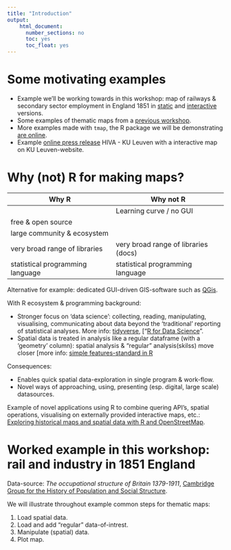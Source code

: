 ```yaml
---
title: "Introduction"
output: 
    html_document:
      number_sections: no
      toc: yes
      toc_float: yes
---
```


# Some motivating examples

* Example we'll be working towards in this workshop: map of railways & secondary sector employment in England 1851 in [static](output/england_1851_map_final.png) and [interactive](output/map_manchester.html) versions.
* Some examples of thematic maps from a [previous workshop](https://workshop.mhermans.net/thematic-maps-r/04_plot.html#add_layers_using_objects).
* More examples made with `tmap`, the R package we will be demonstrating [are online](https://github.com/mtennekes/tmap).
* Example [online press release](https://hiva.kuleuven.be/nl/nieuws/nieuwsitems/bruto-jobtoename-en-afname-in-beeld-voor-de-Belgische-regios-en-provincies) HIVA - KU Leuven with a interactive map on KU Leuven-website.


# Why (not) R for making maps?

| Why R | Why **not** R |
| ----- | --------------|
|       | Learning curve / no GUI |
| free & open source | |
| large community & ecosystem  | |
| very broad range of libraries | very broad range of libraries (docs) |
| statistical programming language | statistical programming language |

Alternative for example: dedicated GUI-driven GIS-software such as [QGis](https://www.qgis.org/).

With R ecosystem & programming background:

* Stronger focus on 'data science': collecting, reading, manipulating, visualising, communicating about data beyond the 'traditional' reporting of statistical analyses. More info: [tidyverse](https://www.tidyverse.org/), ["[R for Data Science](https://r4ds.had.co.nz/)". 
* Spatial data is treated in analysis like a regular dataframe (with a 'geometry' column): spatial analysis & "regular" analysis(skilss) move closer [more info: [simple features-standard in R](https://r-spatial.github.io/sf/index.html)

Consequences:

* Enables quick spatial data-exploration in single program & work-flow.
* Novel ways of approaching, using, presenting (esp. digital, large scale) datasources.

Example of novel applications using R to combine quering API's, spatial operations, visualising on externally provided interactive maps, etc.: [Exploring historical maps and spatial data with R and OpenStreetMap](https://mhermans.net/post/mapping-leuvense-gangen/).

# Worked example in this workshop: rail and industry in 1851 England

Data-source: *The occupational structure of Britain 1379-1911*, [Cambridge Group for the History of Population and Social Structure](https://www.campop.geog.cam.ac.uk/research/occupations/).

We will illustrate throughout example common steps for thematic maps:

1. Load spatial data.
2. Load and add "regular" data-of-intrest.
3. Manipulate (spatial) data.
4. Plot map.